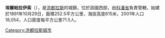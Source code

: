 '''埃爾帕拉伊索'''（{{lang-es|El Paraíso}}），是[[洪都拉斯|洪都拉斯]]的城鎮，位於該國西部，由[[科潘省|科潘省]]負責管轄，始建於1891年10月29日，面積252.5平方公里，海拔高度615米，2001年人口18,054，人口密度每平方公里71.5人。

{{coord|15|1|0|N|88|59|0|W|type:adm2nd_region:HN_source:nlwiki|display=title}}

{{Honduras-geo-stub}}
[[Category:洪都拉斯城市|Category:洪都拉斯城市]]